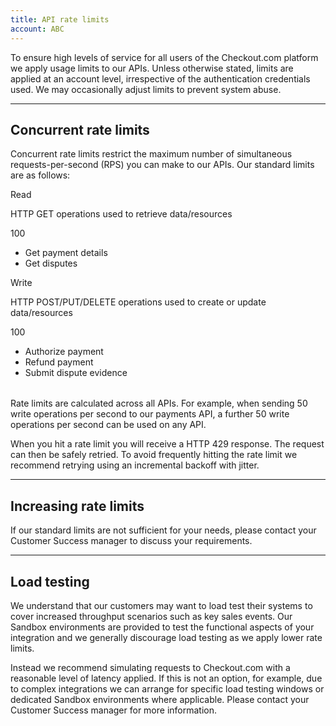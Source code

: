 ```yaml
---
title: API rate limits
account: ABC
---
```


To ensure high levels of service for all users of the Checkout.com platform we apply usage limits to our APIs. Unless otherwise stated, limits are applied at an account level, irrespective of the authentication credentials used. We may occasionally adjust limits to prevent system abuse.

---

## Concurrent rate limits

Concurrent rate limits restrict the maximum number of simultaneous requests-per-second (RPS) you can make to our APIs. Our standard limits are as follows:

<Table>
<TableHead headers={['Operation', 'Description', 'Limit (RPS)', 'Example operations']} />
<TableBody>
<TableRow>
<TableCell>

Read

</TableCell>
<TableCell>

HTTP GET operations used to retrieve data/resources

</TableCell>
<TableCell>

100

</TableCell>
<TableCell>

*   Get payment details
*   Get disputes

</TableCell>
</TableRow>
<TableRow>
<TableCell>

Write

</TableCell>
<TableCell>

HTTP POST/PUT/DELETE operations used to create or update data/resources

</TableCell>
<TableCell>

100

</TableCell>
<TableCell>

*   Authorize payment
*   Refund payment
*   Submit dispute evidence

</TableCell>
</TableRow>
</TableBody>
</Table>

Rate limits are calculated across all APIs. For example, when sending 50 write operations per second to our payments API, a further 50 write operations per second can be used on any API.

When you hit a rate limit you will receive a HTTP 429 response. The request can then be safely retried. To avoid frequently hitting the rate limit we recommend retrying using an incremental backoff with jitter.

---

## Increasing rate limits

If our standard limits are not sufficient for your needs, please contact your Customer Success manager to discuss your requirements.

---

## Load testing

We understand that our customers may want to load test their systems to cover increased throughput scenarios such as key sales events. Our Sandbox environments are provided to test the functional aspects of your integration and we generally discourage load testing as we apply lower rate limits.

Instead we recommend simulating requests to Checkout.com with a reasonable level of latency applied. If this is not an option, for example, due to complex integrations we can arrange for specific load testing windows or dedicated Sandbox environments where applicable. Please contact your Customer Success manager for more information.




